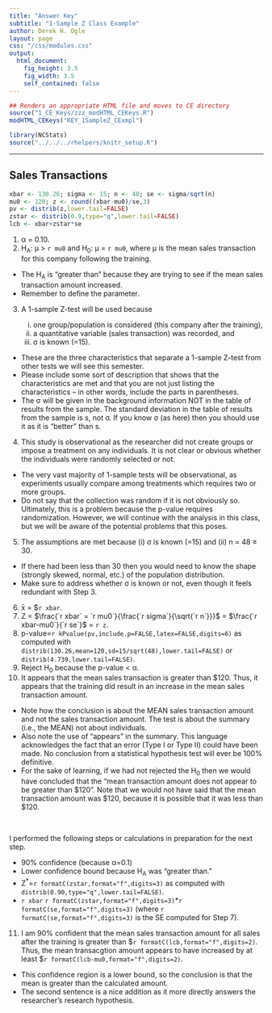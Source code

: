 ```yaml
---
title: "Answer Key"
subtitle: "1-Sample Z Class Example"
author: Derek H. Ogle
layout: page
css: "/css/modules.css"
output:
  html_document:
    fig_height: 3.5
    fig_width: 3.5
    self_contained: false
---
```


```r
## Renders an appropriate HTML file and moves to CE directory
source("1_CE_Keys/zzz_modHTML_CEKeys.R")
modHTML_CEKeys("KEY_1SampleZ_CExmpl")
```
```r
library(NCStats)
source("../../../rhelpers/knitr_setup.R")
```

----

## Sales Transactions
```r
xbar <- 130.26; sigma <- 15; n <- 48; se <- sigma/sqrt(n)
mu0 <- 120; z <- round((xbar-mu0)/se,3)
pv <- distrib(z,lower.tail=FALSE)
zstar <- distrib(0.9,type="q",lower.tail=FALSE)
lcb <- xbar+zstar*se
```

<ol start="1">
<li>&alpha; = 0.10.</li>
<li>H<sub>A</sub>: &mu; > `r mu0` and H<sub>0</sub>: &mu; = `r mu0`, where &mu; is the mean sales transaction for this company following the training.</li>
</ol>

<div class="alert alert-warning">
<ul>
  <li>The H<sub>A</sub> is "greater than" because they are trying to see if the mean sales transaction amount increased.</li>
  <li>Remember to define the parameter.</li>
</ul>
</div>

<ol start="3">
  <li>A 1-sample Z-test will be used because</li>
  <ol type="i">
    <li>one group/population is considered (this company after the training),</li>
    <li>a quantitative variable (sales transaction) was recorded, and</li>
    <li>&sigma; is known (=15).</li>
  </ol>
</ol>

<div class="alert alert-warning">
<ul>
  <li>These are the three characteristics that separate a 1-sample Z-test from other tests we will see this semester.</li>
  <li>Please include some sort of description that shows that the characteristics are met and that you are not just listing the characteristics -- in other words, include the parts in parentheses.</li>
  <li>The &sigma; will be given in the background information NOT in the table of results from the sample. The standard deviation in the table of results from the sample is s, not &sigma;. If you know &sigma; (as here) then you should use it as it is "better" than s.</li>
</ul>
</div>

<ol start="4">
  <li>This study is observational as the researcher did not create groups or impose a treatment on any individuals. It is not clear or obvious whether the individuals were randomly selected or not.</li>
</ol>

<div class="alert alert-warning">
<ul>
  <li>The very vast majority of 1-sample tests will be observational, as experiments usually compare among treatments which requires two or more groups.</li>
  <li>Do not say that the collection was random if it is not obviously so. Ultimately, this is a problem because the p-value requires randomization. However, we will continue with the analysis in this class, but we will be aware of the potential problems that this poses.</li>
</ul>
</div>

<ol start="5">
  <li>The assumptions are met because (i) &sigma; is known (=15) and  (ii) n = 48 &ge; 30.</li>
</ol>  
  
<div class="alert alert-warning">
<ul>
  <li>If there had been less than 30 then you would need to know the shape (strongly skewed, normal, etc.) of the population distribution.</li>
  <li>Make sure to address whether &sigma; is known or not, even though it feels redundant with Step 3.</li>
</ul>
</div>

<ol start="6">
  <li>x&#772; = $`r xbar`.</li>
  <li>Z = $\frac{`r xbar` = `r mu0`}{\frac{`r sigma`}{\sqrt{`r n`}}}$ = $\frac{`r xbar-mu0`}{`r se`}$ = `r z`.</li>
  <li>p-value=`r kPvalue(pv,include.p=FALSE,latex=FALSE,digits=6)` as computed with `distrib(130.26,mean=120,sd=15/sqrt(48),lower.tail=FALSE)` or `distrib(4.739,lower.tail=FALSE)`.</li>
<li>Reject H<sub>0</sub> because the p-value &lt; &alpha;.</li>
<li>It appears that the mean sales transaction is greater than $120. Thus, it appears that the training did result in an increase in the mean sales transaction amount.</li>
</ol>

<div class="alert alert-warning">
  <ul>
  <li>Note how the conclusion is about the MEAN sales transaction amount and not the sales transaction amount. The test is about the summary (i.e., the MEAN) not about individuals.</li>
  <li>Also note the use of "appears" in the summary. This language acknowledges the fact that an error (Type I or Type II) could have been made. No conclusion from a statistical hypothesis test will ever be 100% definitive.</li>
  <li>For the sake of learning, if we had not rejected the H<sub>0</sub> then we would have concluded that the "mean transaction amount does not appear to be greater than $120". Note that we would not have said that the mean transaction amount was $120, because it is possible that it was less than $120.
  </ul>
</div>

<br>

<div class="alert alert-info">
<p>I performed the following steps or calculations in preparation for the next step.</p>
  <ul>
    <li>90% confidence (because &alpha;=0.1)</li>
    <li>Lower confidence bound because H<sub>A</sub> was "greater than."
    <li>Z<sup>*</sup>=`r formatC(zstar,format="f",digits=3)` as computed with `distrib(0.90,type="q",lower.tail=FALSE)`.
    <li>`r xbar` `r formatC(zstar,format="f",digits=3)`*`r formatC(se,format="f",digits=3)` (where `r formatC(se,format="f",digits=3)` is the SE computed for Step 7).
  </ul>
</div>

<ol start="11">
<li>I am 90% confident that the mean sales transaction amount for all sales after the training is greater than $`r formatC(lcb,format="f",digits=2)`. Thus, the mean transacgtion amount appears to have increased by at least $`r formatC(lcb-mu0,format="f",digits=2)`.
</ol>

<div class="alert alert-warning">
<ul>
  <li>This confidence region is a lower bound, so the conclusion is that the mean is greater than the calculated amount.</li>
  <li>The second sentence is a nice addition as it more directly answers the researcher's research hypothesis.</li>
</ul>
</div>
